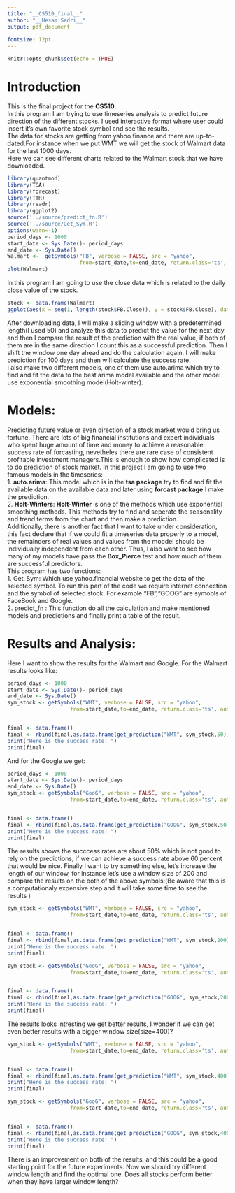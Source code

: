 ---
title: "__CS510_final__"
author: "__Hesam Sadri__"
output: pdf_document 
    
fontsize: 12pt
---

```{r setup, include=FALSE}
knitr::opts_chunk$set(echo = TRUE)

```

# Introduction
This is the final project for the __CS510__.  
In this program I am trying to use timeseries analysis to predict future direction of the different stocks. I used interactive format where user could insert it's own favorite stock symbol and see the results.  
The data for stocks are getting from yahoo finance and there are up-to-dated.For instance when we put WMT we will get the stock of Walmart data for the last 1000 days.  
Here we can see different charts related to the Walmart stock that we have downloaded.

```{r,echo=FALSE,warning=FALSE,message=FALSE}
library(quantmod)
library(TSA)
library(forecast)
library(TTR)
library(readr)
library(ggplot2)
source('../source/predict_fn.R')
source('../source/Get_Sym.R')
options(warn=-1)
period_days <- 1000   
start_date <- Sys.Date()- period_days
end_date <- Sys.Date()
Walmart <-  getSymbols("FB", verbose = FALSE, src = "yahoo",
                       from=start_date,to=end_date, return.class='ts', auto.assign=FALSE)
plot(Walmart)
```

In this program I am going to use the close data which is related to the daily close value of the stock.

```{r,echo=FALSE,warning=FALSE,message=FALSE}
stock <- data.frame(Walmart)
ggplot(aes(x = seq(1, length(stock$FB.Close)), y = stock$FB.Close), data = stock)+geom_line()+xlab('Time(days)')+ylab("FB Close Value")

```

After downloading data, I will make a sliding window with a predetermined length(I used 50) and analyze this data to predict the value for the next day and then I compare the result of the prediction with the real value, if both of them are in the same direction I count this as a successful prediction. Then I shift the window one day ahead and do the calculation again. I will make prediction for 100 days and then will calculate the success rate.  
I also make two different models, one of them use auto.arima which try to find and fit the data to the best arima model available and the other model use exponential smoothing model(Holt-winter).  

# Models:

Predicting future value or even direction of a stock market would bring us fortune. There are lots of big financial institutions and expert individuals who spent huge amount of time and money to achieve a reasonable success rate of forcasting, nevetheles there are rare case of consistent profitable investment managers.This is enough to show how complicated is to do prediction of stock market.
In this project I am going to use two famous models in the timeseries:  
1. __auto.arima__: This model which is in the __tsa package__ try to find and fit the available data on the available data and later using __forcast package__ I make the prediction.  
2. __Holt-Winters__: __Holt-Winter__ is one of the methods which use exponential smoothing methods. This methods try to find and seperate the seasonality and trend terms from the chart and then make a prediction.  
Additionally, there is another fact that I want to take under consideration, this fact declare that if we could fit a timeseries data properly to a model, the remainders of real values and values from the moodel should be individually independent from each other. Thus, I also want to see how many of my models have pass the __Box_Pierce__ test and how much of them are successful predictors.  
This program has two functions:  
1. Get_Sym: Which use yahoo.financial website to get the data of the selected symbol. To run this part of  the code we require internet connection and the symbol of selected stock. For example "FB","GOOG" are symobls of FaceBook and Google.    
2. predict_fn : This function do all the calculation and make mentioned models and predictions and finally print a table of the result.

# Results and Analysis:
Here I want to show the results for the Walmart and Google. For the Walmart results looks like:  
```{r,echo=FALSE,warning=FALSE,message=FALSE}
period_days <- 1000   
start_date <- Sys.Date()- period_days
end_date <- Sys.Date()
sym_stock <- getSymbols("WMT", verbose = FALSE, src = "yahoo",
                    from=start_date,to=end_date, return.class='ts', auto.assign=FALSE)


final <- data.frame()
final <- rbind(final,as.data.frame(get_prediction("WMT", sym_stock,50)))
print("Here is the success rate: ")
print(final)
```
  

And for the Google we get:
```{r,echo=FALSE,warning=FALSE,message=FALSE}
period_days <- 1000   
start_date <- Sys.Date()- period_days
end_date <- Sys.Date()
sym_stock <- getSymbols("GooG", verbose = FALSE, src = "yahoo",
                    from=start_date,to=end_date, return.class='ts', auto.assign=FALSE)


final <- data.frame()
final <- rbind(final,as.data.frame(get_prediction("GOOG", sym_stock,50)))
print("Here is the success rate: ")
print(final)
```
    
The results shows the succcess rates are about 50% which is not good to rely on the predictions, if we can achieve a success rate above 60 percent that would be nice. Finally I want to try something else, let's increase the length of our window, for instance let's use a window size of 200 and compare the results on the both of the above symbols:(Be aware that this is a computationaly expensive step and it will take some time to see the results )

```{r,echo=FALSE,warning=FALSE,message=FALSE}
sym_stock <- getSymbols("WMT", verbose = FALSE, src = "yahoo",
                    from=start_date,to=end_date, return.class='ts', auto.assign=FALSE)


final <- data.frame()
final <- rbind(final,as.data.frame(get_prediction("WMT", sym_stock,200)))
print("Here is the success rate: ")
print(final)

sym_stock <- getSymbols("GooG", verbose = FALSE, src = "yahoo",
                    from=start_date,to=end_date, return.class='ts', auto.assign=FALSE)


final <- data.frame()
final <- rbind(final,as.data.frame(get_prediction("GOOG", sym_stock,200)))
print("Here is the success rate: ")
print(final)
```
  

The results looks intresting we get better results, I wonder if we can get even better results with a bigger window size(size=400)?
  
  
  
```{r,echo=FALSE,warning=FALSE,message=FALSE}
sym_stock <- getSymbols("WMT", verbose = FALSE, src = "yahoo",
                    from=start_date,to=end_date, return.class='ts', auto.assign=FALSE)


final <- data.frame()
final <- rbind(final,as.data.frame(get_prediction("WMT", sym_stock,400)))
print("Here is the success rate: ")
print(final)

sym_stock <- getSymbols("GooG", verbose = FALSE, src = "yahoo",
                    from=start_date,to=end_date, return.class='ts', auto.assign=FALSE)


final <- data.frame()
final <- rbind(final,as.data.frame(get_prediction("GOOG", sym_stock,400)))
print("Here is the success rate: ")
print(final)
```

  
    
    
There is an improvement on both of the results, and this could be a good starting point for the future experiments. Now we should try different window length and find the optimal one. Does all stocks perform better when they have larger window length? 